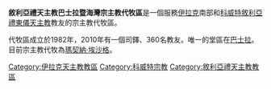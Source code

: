 {{Infobox Roman Catholic diocese
|jurisdiction     = 宗主教代牧區
|name             =巴士拉暨海灣
|latin=
|image =
|caption =
|location = [[伊拉克|伊拉克]]南部、[[科威特|科威特]]
|territory =
|population = 360
|rite = [[敘利亞禮天主教會|敘利亞禮]]
|patron =
|province =
|established = 1982年
|cathedral =
|co-cathedral =
|leadership = 宗主教代牧
|website = 
|pope =  
|patriarch= 
|metropolitan =
|ordinary =[[瑪契納‧埃沙格|瑪契納‧埃沙格]]
|coadjutor archbishop = 
|coadjutor bishop = 
|auxiliary = 
|emeritus = }}

'''敘利亞禮天主教巴士拉暨海灣宗主教代牧區'''是一個服務[[伊拉克|伊拉克]]南部和[[科威特|科威特]][[敘利亞禮天主教會|敘利亞禮]][[東儀天主教|東儀天主教]]教友的宗主教代牧區。

代牧區成立於1982年，2010年有一個司鐸、360名教友。唯一的堂區在[[巴士拉|巴士拉]]。目前宗主教代牧為[[瑪契納‧埃沙格|瑪契納‧埃沙格]]。
{{伊拉克天主教教區}}
{{敘利亞禮天主教會教區}}
[[Category:伊拉克天主教教區|Category:伊拉克天主教教區]]
[[Category:科威特宗教|Category:科威特宗教]]
[[Category:敘利亞禮天主教教區|Category:敘利亞禮天主教教區]]